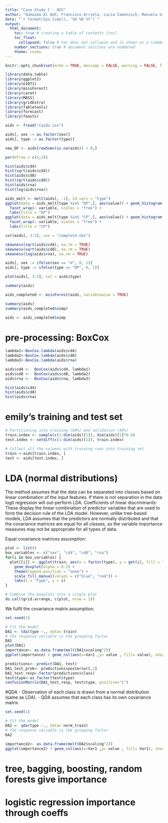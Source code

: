 ```yaml
---
title: "Case Study C - HIV"
author: "Oumaima Al Qoh, Francisco Arrieta, Lucia Camenisch, Manuela Giansante, Emily Schmidt, Camille Beatrice Valera"
date: "`r format(Sys.time(), '%d %B %Y')`"
output:
  html_document:
    toc: true # creating a table of contents (toc)
    toc_float: 
      collapsed: false # toc does not collapse and is shown as a sidebar (toc_float)
    number_sections: true # document sections are numbered
    theme: cosmo
---
```



```r
knitr::opts_chunk$set(echo = TRUE, message = FALSE, warning = FALSE, fig.align = "center")
```

```r
library(data.table)
library(ggplot2)
library(e1071)
library(missForest)
library(caret)
library(MASS)
library(gridExtra)
library(fabletools)
library(forecast)
library(feasts)
```

```r
aids <- fread("Caids.csv")

aids[, sex := as.factor(sex)]
aids[, type := as.factor(type)]

new_DF <- aids[rowSums(is.na(aids)) > 0,]
```


```r
par(mfrow = c(3,2))

hist(aids$cd4)
hist(sqrt(aids$cd4))
hist(aids$cd8)
hist(sqrt(aids$cd8))
hist(aids$rna)
hist(log(aids$rna))
```

```r
aids_melt <- melt(aids[, -1], id.vars = "type")
ggplot(data = aids_melt[type %in% "DP",], aes(value)) + geom_histogram() +
  facet_wrap(~ variable, scales = "free") +
  labs(title = "DP")
ggplot(data = aids_melt[type %in% "CP",], aes(value)) + geom_histogram() +
  facet_wrap(~ variable, scales = "free") +
  labs(title = "CP")
```


```r
cor(aids[, 3:5], use = "complete.obs")
```


```r
skewness(sqrt(aids$cd4), na.rm = TRUE)
skewness(sqrt(aids$cd8), na.rm = TRUE)
skewness(log(aids$rna), na.rm = TRUE)
```

```r
aids[, sex := ifelse(sex == "m", 0, 1)]
aids[, type := ifelse(type == "DP", 0, 1)]

plot(aids[, 3:5], col = aids$type)

summary(aids)
```


```r
aids_completed <- missForest(aids, variablewise = TRUE)

summary(aids)
summary(aids_completed$ximp)
```

```r
aids <- aids_completed$ximp
```


# pre-processing: BoxCox

```r

lambda1<-BoxCox.lambda(aids$cd4)
lambda2<-BoxCox.lambda(aids$cd8)
lambda3<-BoxCox.lambda(aids$rna)

aids$cd4 <-  BoxCox(aids$cd4, lambda1)
aids$cd8 <-  BoxCox(aids$cd8, lambda2)
aids$rna <-  BoxCox(aids$rna, lambda3)

hist(aids$cd4)
hist(aids$cd8)
hist(aids$rna)

```

# emily's training and  test set
```r
# Partitioning into training (60%) and validation (40%) 
train.index <- sample(c(1:dim(aids)[1]), dim(aids)[1]*0.6)
test.index <- setdiff(c(1:dim(aids)[1]), train.index)  

# Collect all the columns with training rows into training set 
train <-aids[train.index, ]
test <- aids[test.index, ]
```

# LDA (normal distributions)
 The method assumes that the data can be separated into classes based on linear combination of the input features.
If there is not separation in the data logit regression will out-perform LDA.
Coefficients of linear discriminants: These display the linear combination of predictor variables that are used to form the decision rule of the LDA model. 
However, unlike tree-based models, LDA assumes that the predictors are normally distributed and that the covariance matrices are equal for all classes, so the variable importance measures may not be appropriate for all types of data.

Equal covariance matrices assumption:
```r
plot <- list()
box_variables <- c("sex", "cd4", "cd8", "rna")
for(i in box_variables) {
  plot[[i]] <- ggplot(train, aes(x = factor(type), y = get(i), fill = factor(type))) +
    geom_boxplot(alpha = 0.2) + 
    theme(legend.position = "none") + 
    scale_fill_manual(values = c("blue", "red")) +
    labs(x = "Type", y = i)
}

# Combine the boxplots into a single plot
do.call(grid.arrange, c(plot, nrow = 1))
```

We fulfil the covariance matrix assumption.


```r
set.seed(1)

# Fit the model
DA1 <- lda(type ~., data= train)
# the response variable is the grouping factor 
DA1
plot(DA1)
importance<- as.data.frame(melt(DA1$scaling^2))
ggplot(importance) + geom_col(aes(x=Var1 ,y= value , fill= value), showlegend = F)+ theme_classic()

```

```r
predictions<- predict(DA1, test)
DA1_test_prob<- predictions$posterior[,2]
DA1_test_resp<-factor(predictions$class)
test$type<-as_factor(test$type)
confusionMatrix(DA1_test_resp, test$type, positive="1")
```



#QDA
- Observation of each class is drawn from a normal distribution (same as LDA).
- QDA assumes that each class has its own covariance matrix
```r
set.seed(1)

# Fit the model
DA2 <- qda(type ~., data= norm_train)
# the response variable is the grouping factor 
DA2

importance2<- as.data.frame(melt(DA2$scaling^2))
ggplot(importance2) + geom_col(aes(x=Var1 ,y= value , fill= Var1), showlegend = F)+ theme_classic()

```





# tree, bagging, boosting, random forests give importance

# logistic regression importance through coeffs




